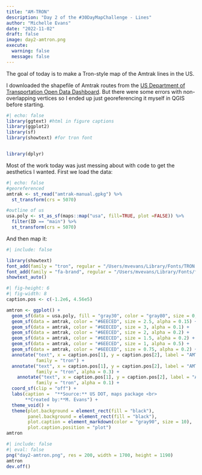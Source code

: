 ```yaml
---
title: "AM-TRON"
description: "Day 2 of the #30DayMapChallenge - Lines"
author: "Michelle Evans"
date: "2022-11-02"
draft: false
image: day2-amtron.png
execute:
  warning: false
  message: false
---
```



The goal of today is to make a Tron-style map of the Amtrak lines in the US.

I downloaded the shapefile of Amtrak routes from the [US Department of Transportation Open Data Dashboard](https://data-usdot.opendata.arcgis.com/datasets/baa5a6c4d4ae4034850e99aaca38cfbb/explore). But there were some errors with non-overlapping vertices so I ended up just georeferencing it myself in QGIS before starting.

```r
#| echo: false
library(ggtext) #html in figure captions
library(ggplot2)
library(sf)
library(showtext) #for tron font


library(dplyr)
```


Most of the work today was just messing about with code to get the aesthetics I wanted. First we load the data: 

```r
#| echo: false
#georeferenced
amtrak <- st_read("amtrak-manual.gpkg") %>%
  st_transform(crs = 5070)

#outline of us
usa.poly <- st_as_sf(maps::map("usa", fill=TRUE, plot =FALSE)) %>%
  filter(ID == "main") %>%
  st_transform(crs = 5070)
```

And then map it:

```r
#| include: false

library(showtext)
font_add(family = "tron", regular = "/Users/mvevans/Library/Fonts/TRON.TTF")
font_add(family = "fa-brand", regular = "/Users/mvevans/Library/Fonts/fa-brands-400.ttf")
showtext_auto()
```

```r
#| fig-height: 6
#| fig-width: 8
caption.pos <- c(-1.2e6, 4.56e5)

amtron <- ggplot() +
  geom_sf(data = usa.poly, fill = "gray30", color = "gray80", size = 0, alpha = 0.8) +
  geom_sf(data = amtrak, color = "#6EECED", size = 2.5, alpha = 0.15) +
  geom_sf(data = amtrak, color = "#6EECED", size = 3, alpha = 0.1) +
  geom_sf(data = amtrak, color = "#6EECED", size = 2, alpha = 0.2) +
  geom_sf(data = amtrak, color = "#6EECED", size = 1.5, alpha = 0.2) +
  geom_sf(data = amtrak, color = "#6EECED", size = 1, alpha = 0.5) +
  geom_sf(data = amtrak, color = "#6EECED", size = 0.75, alpha = 0.2) +
  annotate("text", x = caption.pos[1], y = caption.pos[2], label = "AMTRON", color = "#d3b3f2", size = 13, 
           family = "tron") +
  annotate("text", x = caption.pos[1], y = caption.pos[2], label = "AMTRON", color = "#6EECED", size = 14, 
           family = "tron", alpha = 0.3) +
    annotate("text", x = caption.pos[1], y = caption.pos[2], label = "AMTRON", color = "white", size = 16, 
           family = "tron", alpha = 0.1) +
  coord_sf(clip = "off") +
  labs(caption =  "**Source:** US DOT, maps package <br>
       **Created by:**M. Evans") +
  theme_void() +
  theme(plot.background = element_rect(fill = "black"),
        panel.background = element_rect(fill = "black"),
        plot.caption = element_markdown(color = "gray90", size = 10),
        plot.caption.position = "plot")
amtron
```


```r
#| include: false
#| eval: false
png("day2-amtron.png", res = 200, width = 1700, height = 1190)
amtron
dev.off()
```

